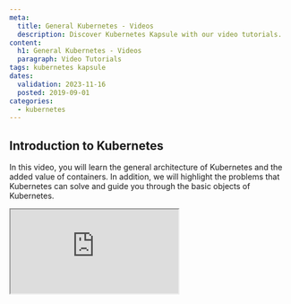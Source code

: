 ```yaml
---
meta:
  title: General Kubernetes - Videos
  description: Discover Kubernetes Kapsule with our video tutorials.
content:
  h1: General Kubernetes - Videos
  paragraph: Video Tutorials
tags: kubernetes kapsule
dates:
  validation: 2023-11-16
  posted: 2019-09-01
categories:
  - kubernetes
---
```


## Introduction to Kubernetes

In this video, you will learn the general architecture of Kubernetes and the added value of containers. In addition, we will highlight the problems that Kubernetes can solve and guide you through the basic objects of Kubernetes.

<Iframe src="https://www.youtube.com/embed/sQqexlOcgp4" title="YouTube video player" />

## Understand, verify, and act on the security of your Kubernetes clusters

In this video, you will learn how we built our managed Kubernetes product and what is the lifecycle of a cluster. In addition, we will talk about the challenges related to running Kubernetes inside Kubernetes.

<Iframe src="https://www.youtube.com/embed/9HpXdlc60d4" title="YouTube video player" />

## The magic behind Scaleway's managed Kubernetes

In this video, dive into the magic behind Scaleway's managed Kubernetes. You can learn how we made a managed Kubernetes product and how this product works. Additionally, we take a look at the lifecycle of a cluster, and the challenges related to running Kubernetes inside Kubernetes.

<Iframe src="https://www.youtube.com/embed/xTV_whRZG58" title="YouTube video player" />

